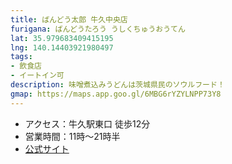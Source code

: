 ```yaml
---
title: ばんどう太郎 牛久中央店
furigana: ばんどうたろう うしくちゅうおうてん
lat: 35.979683409415195
lng: 140.14403921980497
tags:
- 飲食店
- イートイン可
description: 味噌煮込みうどんは茨城県民のソウルフード！
gmap: https://maps.app.goo.gl/6MBG6rYZYLNPP73Y8
---
```


<LinkedImage
  basename="hamyu044/cocos_sign"
/>

- アクセス：牛久駅東口 徒歩12分
- 営業時間：11時～21時半
- [公式サイト](https://shop.bandotaro.co.jp/detail/313/)

